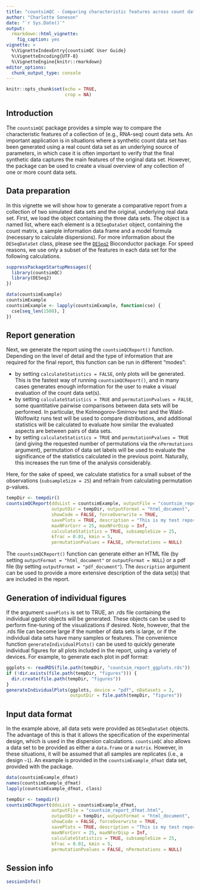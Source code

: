 ```yaml
---
title: "countsimQC - Comparing characteristic features across count data sets"
author: "Charlotte Soneson"
date: "`r Sys.Date()`"
output:
  rmarkdown::html_vignette:
    fig_caption: yes
vignette: >
  %\VignetteIndexEntry{countsimQC User Guide}
  %\VignetteEncoding{UTF-8}
  %\VignetteEngine{knitr::rmarkdown}
editor_options: 
  chunk_output_type: console
---
```


```r
knitr::opts_chunk$set(echo = TRUE,
                      crop = NA)
```

## Introduction

The `countsimQC` package provides a simple way to compare the characteristic 
features of a collection of (e.g., RNA-seq) count data sets. An important
application is in situations where a synthetic count data set has been generated
using a real count data set as an underlying source of parameters, in which case
it is often important to verify that the final synthetic data captures the main 
features of the original data set. However, the package can be used to create a 
visual overview of any collection of one or more count data sets.

## Data preparation

In this vignette we will show how to generate a comparative report from a 
collection of two simulated data sets and the original, underlying real data 
set. First, we load the object containing the three data sets. The object is a 
named list, where each element is a `DESeqDataSet` object, containing the count 
matrix, a sample information data frame and a model formula (necessary to 
calculate dispersions). For more information about the `DESeqDataSet` class, 
please see the
[`DESeq2`](http://bioconductor.org/packages/release/bioc/html/DESeq2.html)
Bioconductor package. For speed reasons, we use only a subset of the features 
in each data set for the following calculations.

```r
suppressPackageStartupMessages({
  library(countsimQC)
  library(DESeq2)
})

data(countsimExample)
countsimExample
countsimExample <- lapply(countsimExample, function(cse) {
  cse[seq_len(1500), ]
})
```

## Report generation

Next, we generate the report using the `countsimQCReport()` function. Depending
on the level of detail and the type of information that are required for the
final report, this function can be run in different "modes":

- by setting `calculateStatistics = FALSE`, only plots will be generated. This
is the fastest way of running `countsimQCReport()`, and in many cases generates
enough information for the user to make a visual evaluation of the count data
set(s).
- by setting `calculateStatistics = TRUE` and `permutationPvalues = FALSE`, some
quantitative pairwise comparisons between data sets will be performed. In
particular, the Kolmogorov-Smirnov test and the Wald-Wolfowitz runs test will be
used to compare distributions, and additional statistics will be calculated to
evaluate how similar the evaluated aspects are between pairs of data sets.
- by setting `calculateStatistics = TRUE` and `permutationPvalues = TRUE` (and
giving the requested number of permutations via the `nPermutations` argument),
permutation of data set labels will be used to evaluate the significance of the
statistics calculated in the previous point. Naturally, this increases the run
time of the analysis considerably.

Here, for the sake of speed, we calculate statistics for a small subset of the
observations (`subsampleSize = 25`) and refrain from calculating permutation
p-values. 

```r
tempDir <- tempdir()
countsimQCReport(ddsList = countsimExample, outputFile = "countsim_report.html",
                 outputDir = tempDir, outputFormat = "html_document", 
                 showCode = FALSE, forceOverwrite = TRUE,
                 savePlots = TRUE, description = "This is my test report.", 
                 maxNForCorr = 25, maxNForDisp = Inf, 
                 calculateStatistics = TRUE, subsampleSize = 25,
                 kfrac = 0.01, kmin = 5, 
                 permutationPvalues = FALSE, nPermutations = NULL)
```

The `countsimQCReport()` function can generate either an HTML file (by setting
`outputFormat = "html_document"` or `outputFormat = NULL`) or a pdf file (by
setting `outputFormat = "pdf_document"`). The `description` argument can be used
to provide a more extensive description of the data set(s) that are included in
the report.

## Generation of individual figures

If the argument `savePlots` is set to TRUE, an .rds file containing the 
individual ggplot objects will be generated. These objects can be used to
perform fine-tuning of the visualizations if desired. Note, however, that the
.rds file can become large if the number of data sets is large, or if the
individual data sets have many samples or features. The convenience function 
`generateIndividualPlots()` can be used to quickly generate individual figures
for all plots included in the report, using a variety of devices. For example,
to generate each plot in pdf format:

```r
ggplots <- readRDS(file.path(tempDir, "countsim_report_ggplots.rds"))
if (!dir.exists(file.path(tempDir, "figures"))) {
  dir.create(file.path(tempDir, "figures"))
}
generateIndividualPlots(ggplots, device = "pdf", nDatasets = 3, 
                        outputDir = file.path(tempDir, "figures"))
```

## Input data format

In the example above, all data sets were provided as `DESeqDataSet` objects. The
advantage of this is that it allows the specification of the experimental
design, which is used in the dispersion calculations. `countsimQC` also allows a
data set to be provided as either a `data.frame` or a `matrix`. However, in
these situations, it will be assumed that all samples are replicates (i.e., a
design `~1`). An example is provided in the `countsimExample_dfmat` data set,
provided with the package.

```r
data(countsimExample_dfmat)
names(countsimExample_dfmat)
lapply(countsimExample_dfmat, class)
```

```r
tempDir <- tempdir()
countsimQCReport(ddsList = countsimExample_dfmat, 
                 outputFile = "countsim_report_dfmat.html",
                 outputDir = tempDir, outputFormat = "html_document", 
                 showCode = FALSE, forceOverwrite = TRUE,
                 savePlots = TRUE, description = "This is my test report.", 
                 maxNForCorr = 25, maxNForDisp = Inf, 
                 calculateStatistics = TRUE, subsampleSize = 25,
                 kfrac = 0.01, kmin = 5, 
                 permutationPvalues = FALSE, nPermutations = NULL)
```

## Session info

```r
sessionInfo()
```

